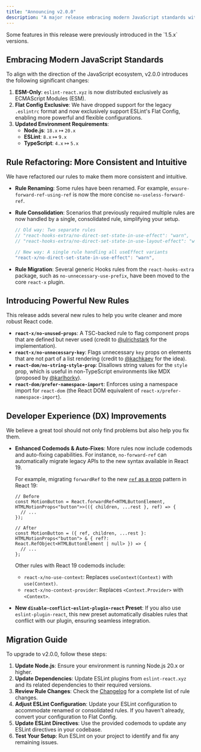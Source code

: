 ```yaml
---
title: "Announcing v2.0.0"
description: "A major release embracing modern JavaScript standards with powerful new rules and DX improvements"
---
```


<Callout type="info">
  Some features in this release were previously introduced in the `1.5.x` versions.
</Callout>

## **Embracing Modern JavaScript Standards**

To align with the direction of the JavaScript ecosystem, v2.0.0 introduces the following significant changes:

1. **ESM-Only**: `eslint-react.xyz` is now distributed exclusively as ECMAScript Modules (ESM).
2. **Flat Config Exclusive**: We have dropped support for the legacy `.eslintrc` format and now exclusively support ESLint's Flat Config, enabling more powerful and flexible configurations.
3. **Updated Environment Requirements**:
   - **Node.js**: `18.x` ↦ `20.x`
   - **ESLint**: `8.x` ↦ `9.x`
   - **TypeScript**: `4.x` ↦ `5.x`

## **Rule Refactoring: More Consistent and Intuitive**

We have refactored our rules to make them more consistent and intuitive.

- **Rule Renaming**: Some rules have been renamed. For example, `ensure-forward-ref-using-ref` is now the more concise `no-useless-forward-ref`.

- **Rule Consolidation**: Scenarios that previously required multiple rules are now handled by a single, consolidated rule, simplifying your setup.

  ```javascript
  // Old way: Two separate rules
  // "react-hooks-extra/no-direct-set-state-in-use-effect": "warn",
  // "react-hooks-extra/no-direct-set-state-in-use-layout-effect": "warn",

  // New way: A single rule handling all useEffect variants
  "react-x/no-direct-set-state-in-use-effect": "warn",
  ```

- **Rule Migration**: Several generic Hooks rules from the `react-hooks-extra` package, such as `no-unnecessary-use-prefix`, have been moved to the core `react-x` plugin.

## **Introducing Powerful New Rules**

This release adds several new rules to help you write cleaner and more robust React code.

- **`react-x/no-unused-props`**: A TSC-backed rule to flag component props that are defined but never used (credit to [@ulrichstark](https://github.com/ulrichstark) for the implementation).
- **`react-x/no-unnecessary-key`**: Flags unnecessary `key` props on elements that are not part of a list rendering (credit to [@kachkaev](https://github.com/kachkaev) for the idea).
- **`react-dom/no-string-style-prop`**: Disallows string values for the `style` prop, which is useful in non-TypeScript environments like MDX (proposed by [@karlhorky](https://github.com/karlhorky)).
- **`react-dom/prefer-namespace-import`**: Enforces using a namespace import for `react-dom` (the React DOM equivalent of `react-x/prefer-namespace-import`).

## **Developer Experience (DX) Improvements**

We believe a great tool should not only find problems but also help you fix them.

- **Enhanced Codemods & Auto-Fixes**: More rules now include codemods and auto-fixing capabilities. For instance, `no-forward-ref` can automatically migrate legacy APIs to the new syntax available in React 19.

  For example, migrating `forwardRef` to the new [`ref` as a prop](https://react.dev/blog/2024/12/05/react-19#ref-as-a-prop) pattern in React 19:

  ```tsx
  // Before
  const MotionButton = React.forwardRef<HTMLButtonElement, HTMLMotionProps<"button">>(({ children, ...rest }, ref) => {
    // ...
  });

  // After
  const MotionButton = ({ ref, children, ...rest }: HTMLMotionProps<"button"> & { ref?: React.RefObject<HTMLButtonElement | null> }) => {
    // ...
  };
  ```

  Other rules with React 19 codemods include:

  - `react-x/no-use-context`: Replaces `useContext(Context)` with `use(Context)`.
  - `react-x/no-context-provider`: Replaces `<Context.Provider>` with `<Context>`.

- **New `disable-conflict-eslint-plugin-react` Preset**: If you also use `eslint-plugin-react`, this new preset automatically disables rules that conflict with our plugin, ensuring seamless integration.

## **Migration Guide**

To upgrade to v2.0.0, follow these steps:

1. **Update Node.js**: Ensure your environment is running Node.js 20.x or higher.
2. **Update Dependencies**: Update ESLint plugins from `eslint-react.xyz` and its related dependencies to their required versions.
3. **Review Rule Changes**: Check the [Changelog](/docs/changelog#v200-2025-09-26) for a complete list of rule changes.
4. **Adjust ESLint Configuration**: Update your ESLint configuration to accommodate renamed or consolidated rules. If you haven't already, convert your configuration to Flat Config.
5. **Update ESLint Directives**: Use the provided codemods to update any ESLint directives in your codebase.
6. **Test Your Setup**: Run ESLint on your project to identify and fix any remaining issues.
